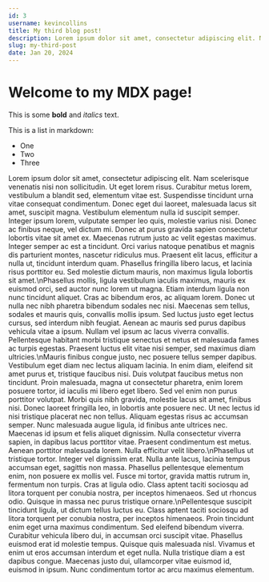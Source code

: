 ```yaml
---
id: 3
username: kevincollins
title: My third blog post!
description: Lorem ipsum dolor sit amet, consectetur adipiscing elit. Nam scelerisque venenatis nisi non sollicitudin. Ut eget lorem risus. Curabitur metus lorem, vestibulum a blandit sed, elementum vitae est. Suspendisse tincidunt urna vitae consequat condimentum. Donec eget dui laoreet, malesuada lacus sit amet, suscipit magna. Vestibulum elementum nulla id suscipit semper. 
slug: my-third-post
date: Jan 20, 2024
---
```

 
# Welcome to my MDX page!
 
This is some **bold** and _italics_ text.
 
This is a list in markdown:
 
- One
- Two
- Three

Lorem ipsum dolor sit amet, consectetur adipiscing elit. Nam scelerisque venenatis nisi non sollicitudin. Ut eget lorem risus. Curabitur metus lorem, vestibulum a blandit sed, elementum vitae est. Suspendisse tincidunt urna vitae consequat condimentum. Donec eget dui laoreet, malesuada lacus sit amet, suscipit magna. Vestibulum elementum nulla id suscipit semper. Integer ipsum lorem, vulputate semper leo quis, molestie varius nisi. Donec ac finibus neque, vel dictum mi. Donec at purus gravida sapien consectetur lobortis vitae sit amet ex. Maecenas rutrum justo ac velit egestas maximus. Integer semper ac est a tincidunt. Orci varius natoque penatibus et magnis dis parturient montes, nascetur ridiculus mus. Praesent elit lacus, efficitur a nulla ut, tincidunt interdum quam. Phasellus fringilla libero lacus, et lacinia risus porttitor eu. Sed molestie dictum mauris, non maximus ligula lobortis sit amet.\nPhasellus mollis, ligula vestibulum iaculis maximus, mauris ex euismod orci, sed auctor nunc lorem ut magna. Etiam interdum ligula non nunc tincidunt aliquet. Cras ac bibendum eros, ac aliquam lorem. Donec ut nulla nec nibh pharetra bibendum sodales nec nisi. Maecenas sem tellus, sodales et mauris quis, convallis mollis ipsum. Sed luctus justo eget lectus cursus, sed interdum nibh feugiat. Aenean ac mauris sed purus dapibus vehicula vitae a ipsum. Nullam vel ipsum ac lacus viverra convallis. Pellentesque habitant morbi tristique senectus et netus et malesuada fames ac turpis egestas. Praesent luctus elit vitae nisi semper, sed maximus diam ultricies.\nMauris finibus congue justo, nec posuere tellus semper dapibus. Vestibulum eget diam nec lectus aliquam lacinia. In enim diam, eleifend sit amet purus et, tristique faucibus nisi. Duis volutpat faucibus metus non tincidunt. Proin malesuada, magna ut consectetur pharetra, enim lorem posuere tortor, id iaculis mi libero eget libero. Sed vel enim non purus porttitor volutpat. Morbi quis nibh gravida, molestie lacus sit amet, finibus nisi. Donec laoreet fringilla leo, in lobortis ante posuere nec. Ut nec lectus id nisi tristique placerat nec non tellus. Aliquam egestas risus ac accumsan semper. Nunc malesuada augue ligula, id finibus ante ultrices nec. Maecenas id ipsum et felis aliquet dignissim. Nulla consectetur viverra sapien, in dapibus lacus porttitor vitae. Praesent condimentum est metus. Aenean porttitor malesuada lorem. Nulla efficitur velit libero.\nPhasellus ut tristique tortor. Integer vel dignissim erat. Nulla ante lacus, lacinia tempus accumsan eget, sagittis non massa. Phasellus pellentesque elementum enim, non posuere ex mollis vel. Fusce mi tortor, gravida mattis rutrum in, fermentum non turpis. Cras at ligula odio. Class aptent taciti sociosqu ad litora torquent per conubia nostra, per inceptos himenaeos. Sed ut rhoncus odio. Quisque in massa nec purus tristique ornare.\nPellentesque suscipit tincidunt ligula, ut dictum tellus luctus eu. Class aptent taciti sociosqu ad litora torquent per conubia nostra, per inceptos himenaeos. Proin tincidunt enim eget urna maximus condimentum. Sed eleifend bibendum viverra. Curabitur vehicula libero dui, in accumsan orci suscipit vitae. Phasellus euismod erat id molestie tempus. Quisque quis malesuada nisl. Vivamus et enim ut eros accumsan interdum et eget nulla. Nulla tristique diam a est dapibus congue. Maecenas justo dui, ullamcorper vitae euismod id, euismod in ipsum. Nunc condimentum tortor ac arcu maximus elementum.